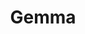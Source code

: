 ---
title: 'Gemma'
description: "Get started with Google's Gemma AI Models on Tuna"
icon: 'google'
---